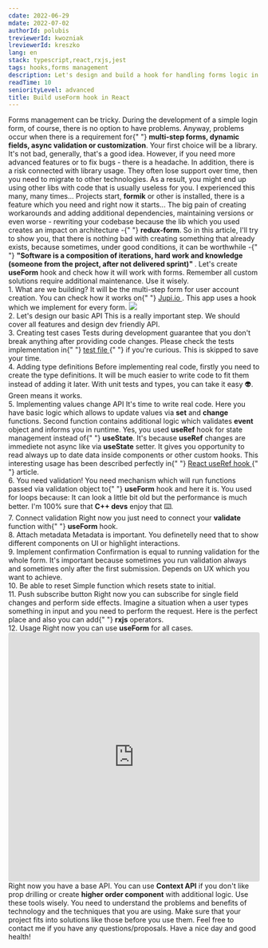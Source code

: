 ```yaml
---
cdate: 2022-06-29
mdate: 2022-07-02
authorId: polubis
treviewerId: kwozniak
lreviewerId: kreszko
lang: en
stack: typescript,react,rxjs,jest
tags: hooks,forms management
description: Let's design and build a hook for handling forms logic in an easy and scalable way.
readTime: 10
seniorityLevel: advanced
title: Build useForm hook in React
---
```


<Prelude>
  <M>
    Forms management can be tricky. During the development of a simple login
    form, of course, there is no option to have problems. Anyway, problems occur
    when there is a requirement for{" "}
    <B>multi-step forms, dynamic fields, async validation or customization</B>.
  </M>
  <M>
    Your first choice will be a library. It's not bad, generally, that's a good
    idea. However, if you need more advanced features or to fix bugs - there is
    a headache.
  </M>
  <M>
    In addition, there is a risk connected with library usage. They often lose
    support over time, then you need to migrate to other technologies. As a
    result, you might end up using other libs with code that is usually useless
    for you.
  </M>
  <M>
    I experienced this many, many times... Projects start, <B>formik</B> or
    other is installed, there is a feature which you need and right now it
    starts... The big pain of creating workarounds and adding additional
    dependencies, maintaining versions or even worse - rewriting your codebase
    because the lib which you used creates an impact on architecture -{" "}
    <B>redux-form</B>.
  </M>
  <M>
    So in this article, I'll try to show you, that there is nothing bad with
    creating something that already exists, because sometimes, under good
    conditions, it can be worthwhile -{" "}
    <B>
      "Software is a composition of iterations, hard work and knowledge (someone
      from the project, after not delivered sprint)"
    </B>
    .
  </M>
  <M>
    Let's create <B>useForm</B> hook and check how it will work with forms.
  </M>
  <Hint hasBg>
    Remember all custom solutions require additional maintenance. Use it wisely.
  </Hint>
</Prelude>

<Section>
  <XL>1. What are we building?</XL>
  <M>
    It will be the multi-step form for user account creation. You can check how
    it works on{" "}
    <A href="https://pillarclient.z16.web.core.windows.net/register" outside>
      Jupi.io
    </A>
    . This app uses a hook which we implement for every form.
  </M>
  <Img
    src="https://rawcdn.githack.com/polubis/Build-useForm-hook-in-React/8524e26360f0ee5764cd024df0dfdf3f3fc0015e/src/snippets/Example.gif"
    description="I'm fancy multi-step form"
  />
</Section>

<Section>
  <XL>2. Let's design our basic API</XL>
  <M>
    This is a really important step. We should cover all features and design dev
    friendly API.
  </M>
  <Snippet
    description="Generic API for form management"
    linesCount={35}
    src="https://raw.githubusercontent.com/polubis/Build-useForm-hook-in-React/main/src/snippets/1-design-api.ts"
  />
</Section>

<Section>
  <XL>3. Creating test cases</XL>
  <M>
    Tests during development guarantee that you don't break anything after
    providing code changes.
  </M>
  <Snippet
    description="Testing is important"
    linesCount={49}
    src="https://raw.githubusercontent.com/polubis/Build-useForm-hook-in-React/main/src/snippets/2-creating-test-cases.ts"
  />
  <Hint hasBg>
    Please check the tests implementation in{" "}
    <A
      href="https://github.com/polubis/Build-useForm-hook-in-React/blob/main/src/libs/form/useForm.test.ts"
      outside
    >
      test file
    </A>{" "}
    if you're curious. This is skipped to save your time.
  </Hint>
</Section>

<Section>
  <XL>4. Adding type definitions</XL>
  <M>
    Before implementing real code, firstly you need to create the type
    definitions. It will be much easier to write code to fit them instead of
    adding it later. With unit tests and types, you can take it easy 👽. Green
    means it works.
  </M>
  <Snippet
    description="Defining API shape"
    linesCount={54}
    src="https://raw.githubusercontent.com/polubis/Build-useForm-hook-in-React/main/src/snippets/3-add-type-defs.ts"
  />
</Section>

<Section>
  <XL>5. Implementing values change API</XL>
  <M>
    It's time to write real code. Here you have basic logic which allows to
    update values via <B>set</B> and <B>change</B> functions. Second function
    contains additional logic which validates <B>event</B> object and informs
    you in runtime.
  </M>
  <Snippet
    description="Right now you can change stuff"
    linesCount={58}
    src="https://raw.githubusercontent.com/polubis/Build-useForm-hook-in-React/main/src/snippets/4-basic-api-implementation.ts"
  />
  <M>
    Yes, you used <B>useRef</B> hook for state management instead of{" "}
    <B>useState</B>. It's because <B>useRef</B> changes are immediete not async
    like via <B>useState</B> setter. It gives you opportunity to read always up
    to date data inside components or other custom hooks.
  </M>
  <Hint hasBg>
    This interesting usage has been described perfectly in{" "}
    <A
      outside
      href="https://greenonsoftware.com/articles/react/react-use-ref-hook/"
    >
      React useRef hook
    </A>{" "}
    article.
  </Hint>
</Section>

<Section>
  <XL>6. You need validation!</XL>
  <M>
    You need mechanism which will run functions passed via validation object to{" "}
    <B>useForm</B> hook and here it is.
  </M>
  <Snippet
    description="Validate with for loops in 2022"
    linesCount={44}
    src="https://raw.githubusercontent.com/polubis/Build-useForm-hook-in-React/main/src/snippets/5-add-validation-function.ts"
  />
  <M>You used for loops because:</M>
  <List items="They are little bit faster than forEach() | reduce() | map() or others, We have an option to stop execution at any time" />
  <M>
    It can look a little bit old but the performance is much better. I'm 100%
    sure that <B>C++ devs</B> enjoy that ⌨️.
  </M>
</Section>

<Section>
  <XL>7. Connect validation</XL>
  <M>
    Right now you just need to connect your <B>validate</B> function with{" "}
    <B>useForm</B> hook.
  </M>
  <Snippet
    description="Validation connected"
    linesCount={17}
    src="https://raw.githubusercontent.com/polubis/Build-useForm-hook-in-React/main/src/snippets/6-add-validation-to-use-form.ts"
  />
</Section>

<Section>
  <XL>8. Attach metadata</XL>
  <M>
    Metadata is important. You definetelly need that to show different
    components on UI or highlight interactions.
  </M>
  <Snippet
    description="Metadata attached"
    linesCount={22}
    src="https://raw.githubusercontent.com/polubis/Build-useForm-hook-in-React/main/src/snippets/7-add-metadata-support.ts"
  />
</Section>

<Section>
  <XL>9. Implement confirmation</XL>
  <M>
    Confirmation is equal to running validation for the whole form. It's
    important because sometimes you run validation always and sometimes only
    after the first submission. Depends on UX which you want to achieve.
  </M>
  <Snippet
    description="You can submit now"
    linesCount={17}
    src="https://raw.githubusercontent.com/polubis/Build-useForm-hook-in-React/main/src/snippets/8-add-confirm-handle.ts"
  />
</Section>

<Section>
  <XL>10. Be able to reset</XL>
  <M>Simple function which resets state to initial.</M>
  <Snippet
    description="Reset everything"
    linesCount={14}
    src="https://raw.githubusercontent.com/polubis/Build-useForm-hook-in-React/main/src/snippets/9-add-option-to-reset.ts"
  />
</Section>

<Section>
  <XL>11. Push subscribe button</XL>
  <M>
    Right now you can subscribe for single field changes and perform side
    effects. Imagine a situation when a user types something in input and you
    need to perform the request. Here is the perfect place and also you can add{" "}
    <B>rxjs</B> operators.
  </M>
  <Snippet
    description="Subscribe for changes"
    linesCount={18}
    src="https://raw.githubusercontent.com/polubis/Build-useForm-hook-in-React/main/src/snippets/10-add-option-to-listen.ts"
  />
</Section>

<Section>
  <XL>12. Usage</XL>
  <M>
    Right now you can use <B>useForm</B> for all cases.
  </M>
  <Snippet
    description="Steps, steps and steps"
    linesCount={212}
    src="https://raw.githubusercontent.com/polubis/Build-useForm-hook-in-React/main/src/containers/register/Register.tsx"
  />
</Section>

<Demo label="Full example" height="500px">
  <iframe
    src="https://codesandbox.io/embed/build-useform-hook-in-react-j3v956?fontsize=14&hidenavigation=1&theme=dark"
    style="width:100%; height:500px; border:0; border-radius: 4px; overflow:hidden;"
    title="Build useForm hook in React"
    allow="accelerometer; ambient-light-sensor; camera; encrypted-media; geolocation; gyroscope; hid; microphone; midi; payment; usb; vr; xr-spatial-tracking"
    sandbox="allow-forms allow-modals allow-popups allow-presentation allow-same-origin allow-scripts"
  ></iframe>
</Demo>

<Summary>
  <M>
    Right now you have a base API. You can use <B>Context API</B> if you don't
    like prop drilling or create <B>higher order component</B> with additional
    logic.
  </M>
  <M>
    Use these tools wisely. You need to understand the problems and benefits of
    technology and the techniques that you are using. Make sure that your
    project fits into solutions like those before you use them.
  </M>
  <M>
    Feel free to contact me if you have any questions/proposals. Have a nice day
    and good health!
  </M>
</Summary>
